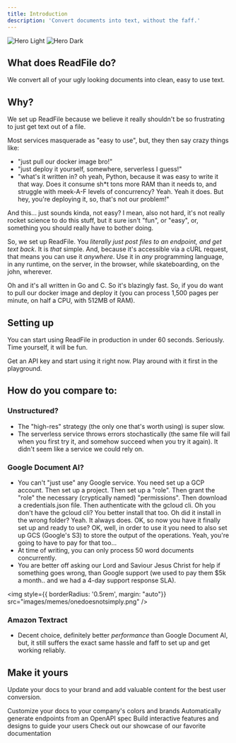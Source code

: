 ```yaml
---
title: Introduction
description: 'Convert documents into text, without the faff.'
---
```


<img
  className="block dark:hidden"
  src="/images/ReadFileHeroLight.svg"
  alt="Hero Light"
/>
<img
  className="hidden dark:block"
  src="/images/ReadFileHeroDark.svg"
  alt="Hero Dark"
/>

## What does ReadFile do? 
We convert all of your ugly looking documents into clean, easy to use text. 

## Why? 

We set up ReadFile because we believe it really shouldn't be so frustrating to just get text out of a file. 

Most services masquerade as "easy to use", but, they then say crazy things like:

- "just pull our docker image bro!"
- "just deploy it yourself, somewhere, serverless I guess!"
- "what's it written in? oh yeah, Python, because it was easy to write it that way. Does it consume sh*t tons more RAM than it needs to, and struggle with meek-A-F levels of concurrency? Yeah. Yeah it does. But hey, you're deploying it, so, that's not our problem!"

And this... just sounds kinda, not easy? I mean, also not hard, it's not really rocket science to do this stuff, but it sure isn't "fun", or "easy", or, something you should really have to bother doing.

So, we set up ReadFile. You _literally just post files to an endpoint, and get text back_. It is _that_ simple. And, because it's accessible via a cURL request, that means you can use it *anywhere*. Use it in *any* programming language, in any runtime, on the server, in the browser, while skateboarding, on the john, wherever. 

Oh and it's all written in Go and C. So it's blazingly fast. So, if you do want to pull our docker image and deploy it (you can process 1,500 pages per minute, on half a CPU, with 512MB of RAM).

## Setting up

You can start using ReadFile in production in under 60 seconds. Seriously. Time yourself, it will be fun.

<CardGroup cols={2}>
  <Card
    title="Get an API Key"
    icon="pen-to-square"
    href="https://readfile.io/dashboard"
  >
    Get an API key and start using it right now. 
  </Card>
  <Card
    title="Try it out"
    icon="image"
    href="https://readfile.io/playground"
  >
    Play around with it first in the playground.
  </Card>
</CardGroup>


## How do you compare to:

### Unstructured?

- The "high-res" strategy (the only one that's worth using) is super slow.
- The serverless service throws errors stochastically (the same file will fail when you first try it, and somehow succeed when you try it again). It didn't seem like a service we could rely on.

### Google Document AI?

- You can't "just use" any Google service. You need set up a GCP account. Then set up a project. Then set up a "role". Then grant the "role" the necessary (cryptically named) "permissions". Then download a credentials.json file. Then authenticate with the gcloud cli. Oh you don't have the gcloud cli? You better install that too. Oh did it install in the wrong folder? Yeah. It always does. OK, so now you have it finally set up and ready to use? OK, well, in order to use it you need to also set up GCS (Google's S3) to store the output of the operations. Yeah, you're going to have to pay for that too...
- At time of writing, you can only process 50 word documents concurrently.
- You are better off asking our Lord and Saviour Jesus Christ for help if something goes wrong, than Google support (we used to pay them $5k a month.. and we had a 4-day support response SLA).

<img
  style={{ borderRadius: '0.5rem',   margin: "auto"}}
  src="images/memes/onedoesnotsimply.png"
/>


### Amazon Textract

- Decent choice, definitely better _performance_ than Google Document AI, but, it still suffers the exact same hassle and faff to set up and get working reliably.


## Make it yours

Update your docs to your brand and add valuable content for the best user conversion.

<CardGroup cols={2}>
  <Card
    title="Customize Style"
    icon="palette"
    href="https://mintlify.com/docs/settings/global"
  >
    Customize your docs to your company's colors and brands
  </Card>
  <Card
    title="Reference APIs"
    icon="code"
    href="https://mintlify.com/docs/api-playground/openapi"
  >
    Automatically generate endpoints from an OpenAPI spec
  </Card>
  <Card
    title="Add Components"
    icon="screwdriver-wrench"
    href="https://mintlify.com/docs/components/accordion"
  >
    Build interactive features and designs to guide your users
  </Card>
  <Card
    title="Get Inspiration"
    icon="stars"
    href="https://mintlify.com/customers"
  >
    Check out our showcase of our favorite documentation
  </Card>
</CardGroup>
